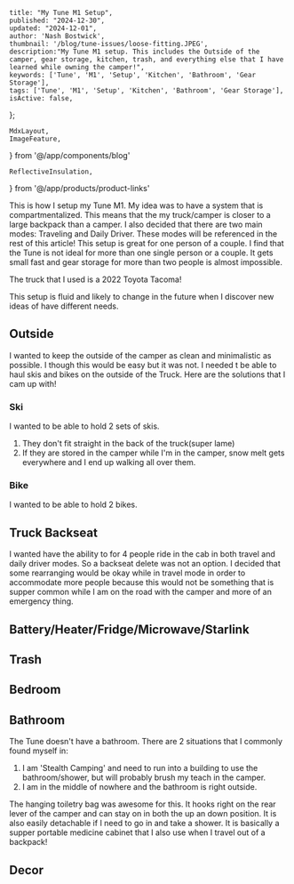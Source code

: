 
    title: "My Tune M1 Setup",
    published: "2024-12-30",
    updated: "2024-12-01",
    author: 'Nash Bostwick',
    thumbnail: '/blog/tune-issues/loose-fitting.JPEG',
    description:"My Tune M1 setup. This includes the Outside of the camper, gear storage, kitchen, trash, and everything else that I have learned while owning the camper!",
    keywords: ['Tune', 'M1', 'Setup', 'Kitchen', 'Bathroom', 'Gear Storage'],
    tags: ['Tune', 'M1', 'Setup', 'Kitchen', 'Bathroom', 'Gear Storage'],
    isActive: false,
};
    

    MdxLayout,
    ImageFeature,
} from '@/app/components/blog'

    ReflectiveInsulation,
} from '@/app/products/product-links'


<ImageFeature
    title='My Tune M1 Setup'
    image={looseFitting}
/>

<MdxLayout>

This is how I setup my Tune M1. My idea was to have a system that is compartmentalized. This means that the my truck/camper is closer to a large backpack than a camper. I also decided that there are two main modes: Traveling and Daily Driver. These modes will be referenced in the rest of this article! This setup is great for one person of a couple. I find that the Tune is not ideal for more than one single person or a couple. It gets small fast and gear storage for more than two people is almost impossible.

The truck that I used is a 2022 Toyota Tacoma!

This setup is fluid and likely to change in the future when I discover new ideas of have different needs.

## Outside
I wanted to keep the outside of the camper as clean and minimalistic as possible. I though this would be easy but it was not. I needed t be able to haul skis and bikes on the outside of the Truck. Here are the solutions that I cam up with!
### Ski
I wanted to be able to hold 2 sets of skis.
1. They don't fit straight in the back of the truck(super lame)
2. If they are stored in the camper while I'm in the camper, snow melt gets everywhere and I end up walking all over them.

### Bike
I wanted to be able to hold 2 bikes.

## Truck Backseat
I wanted have the ability to for 4 people ride in the cab in both travel and daily driver modes. So a backseat delete was not an option. I decided that some rearranging would be okay while in travel mode in order to accommodate more people because this would not be something that is supper common while I am on the road with the camper and more of an emergency thing.
## Battery/Heater/Fridge/Microwave/Starlink
## Trash
## Bedroom
## Bathroom
The Tune doesn't have a bathroom. There are 2 situations that I commonly found myself in:
1. I am 'Stealth Camping' and need to run into a building to use the bathroom/shower, but will probably brush my teach in the camper.
2. I am in the middle of nowhere and the bathroom is right outside.

The hanging toiletry bag was awesome for this. It hooks right on the rear lever of the camper and can stay on in both the up an down position. It is also easily detachable if I need to go in and take a shower. It is basically a supper portable medicine cabinet that I also use when I travel out of a backpack!

## Decor

</MdxLayout>

[1]: /blog/articals/artical-template

